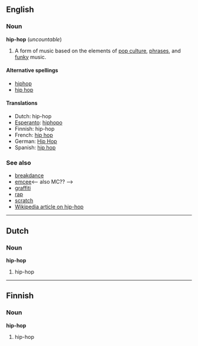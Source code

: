 ==English==
===Noun===
'''hip-hop''' (''uncountable'')

# A form of music based on the elements of [[pop culture]], [[phrase]]s, and [[funky]] music.

====Alternative spellings====<!-- please remove any which are utterly wrong -->
*[[hiphop]]
*[[hip hop]]

====Translations====
*Dutch: hip-hop
*[[Esperanto]]: [[hiphopo]]
*Finnish: hip-hop
*French: [[hip hop]]
*German: [[Hip Hop]]
*Spanish: [[hip hop]]

===See also===
*[[breakdance]]<!-- or breakdancing or break dance?? -->
*[[emcee]]<-- also MC?? -->
*[[graffiti]]
*[[rap]]
*[[scratch]]
*[[w:hip-hop|Wikipedia article on hip-hop]]

----

==Dutch==
===Noun===
'''hip-hop'''

# hip-hop

----

==Finnish==
===Noun===
'''hip-hop'''

# hip-hop